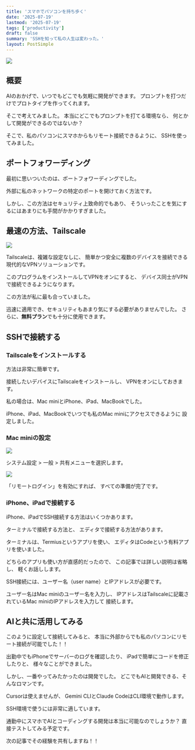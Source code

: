 ```yaml
---
title: 'スマホでパソコンを持ち歩く'
date: '2025-07-19'
lastmod: '2025-07-19'
tags: ['productivity']
draft: false
summary: 'SSHを知って私の人生は変わった。'
layout: PostSimple
---
```


![](/static/images/home-ssh/1.png)

## 概要

AIのおかげで、いつでもどこでも気軽に開発ができます。
プロンプトを打つだけでプロトタイプを作ってくれます。

そこで考えてみました。
本当にどこでもプロンプトを打てる環境なら、
何とかして開発ができるのではないか？

そこで、私のパソコンにスマホからもリモート接続できるように、
SSHを使ってみました。

## ポートフォワーディング

最初に思いついたのは、ポートフォワーディングでした。

外部に私のネットワークの特定のポートを開けておく方法です。

しかし、この方法はセキュリティ上致命的でもあり、
そういったことを気にするにはあまりにも手間がかかりすぎました。

## 最速の方法、Tailscale

![](/static/images/home-ssh/2.png)

Tailscaleは、複雑な設定なしに、
簡単かつ安全に複数のデバイスを接続できる現代的なVPNソリューションです。

このプログラムをインストールしてVPNをオンにすると、
デバイス同士がVPNで接続できるようになります。

この方法が私に最も合っていました。

迅速に適用でき、セキュリティもあまり気にする必要がありませんでした。
さらに、**無料プラン**でも十分に使用できます。

## SSHで接続する

### Tailscaleをインストールする

方法は非常に簡単です。

接続したいデバイスにTailscaleをインストールし、
VPNをオンにしておきます。

私の場合は、Mac miniとiPhone、iPad、MacBookでした。

iPhone、iPad、MacBookでいつでも私のMac miniにアクセスできるように
設定しました。

### Mac miniの設定

![](/static/images/home-ssh/3.png)

システム設定 > 一般 > 共有メニューを選択します。

![](/static/images/home-ssh/4.png)

「リモートログイン」を有効にすれば、
すべての準備が完了です。

### iPhone、iPadで接続する

iPhone、iPadでSSH接続する方法はいくつかあります。

ターミナルで接続する方法と、
エディタで接続する方法があります。

ターミナルは、Termiusというアプリを使い、
エディタはCodeという有料アプリを使いました。

どちらのアプリも使い方が直感的だったので、
この記事では詳しい説明は省略し、
軽くお話しします。

SSH接続には、ユーザー名（user name）とIPアドレスが必要です。

ユーザー名はMac miniのユーザー名を入力し、
IPアドレスはTailscaleに記載されているMac miniのIPアドレスを入力して
接続します。

## AIと共に活用してみる

このように設定して接続してみると、
本当に外部からでも私のパソコンにリモート接続が可能でした！！

出勤中でもiPhoneでサーバーのログを確認したり、
iPadで簡単にコードを修正したりと、
様々なことができました。

しかし、一番やってみたかったのは開発でした。
どこでもAIと開発できる、そんなロマンです。

Cursorは使えませんが、
Gemini CLIとClaude CodeはCLI環境で動作します。

SSH環境で使うには非常に適しています。

通勤中にスマホでAIとコーディングする開発は本当に可能なのでしょうか？
直接テストしてみる予定です。

次の記事でその経験を共有しますね！！
